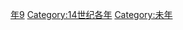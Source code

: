 {{Catnav|頁面分類|历史|歷史時代|年|14世纪各年}}

{{catmore}}
{{Commons category|1379}}

[[Category:1370年代|年9]]
[[Category:14世纪各年|Category:14世纪各年]]
[[Category:未年|Category:未年]]